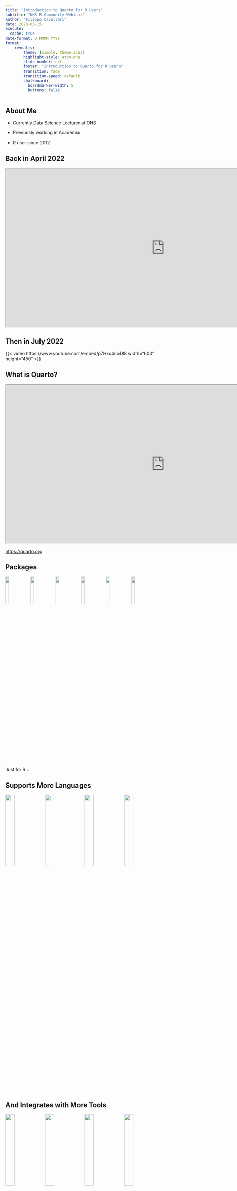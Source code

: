 ```yaml
---
title: "Introduction to Quarto for R Users"
subtitle: "NHS-R Community Webinar"
author: "Filippo Cavallari"
date: 2023-03-15
execute: 
  cache: true
date-format: D MMMM YYYY
format:
    revealjs:
        theme: [simple, theme.scss]
        highlight-style: atom-one
        slide-number: c/t
        footer: "Introduction to Quarto for R Users"
        transition: fade
        transition-speed: default
        chalkboard:
          boardmarker-width: 5
          buttons: false
---
```


## About Me

::::{layout="[[-1], [1], [-1]]"}
+ Currently Data Science Lecturer at ONS

+ Previuosly working in Academia

+ R user since 2012
::::

## Back in April 2022

```{=html}
<center>
<iframe width="1000" height="500" src="https://www.apreshill.com/blog/2022-04-we-dont-talk-about-quarto/" title="We Don't Talk About Quarto"></iframe>
</center>
```

## Then in July 2022

::::{layout="[[-1], [-1, 10, -1], [-1]]"}
{{< video https://www.youtube.com/embed/p7Hxu4coDl8 width="600" height="450" >}}
::::

## What is Quarto? {auto-animate=true}

```{=html}
<center>
<iframe width="1000" height="500" src="https://quarto.org" title="Quarto Website"></iframe>
</center>
```

::: aside
<https://quarto.org>
:::

## Packages

::::{layout="[[-1], [1], [-1]]"}
![](images/rmarkdown.png){width=15%}
![](images/bookdown.png){width=15%}
![](images/blogdown.png){width=15%}
![](images/pagedown.png){width=15%}
![](images/distill.png){width=15%}
![](images/xaringan.png){width=15%}
:::

Just for R...

## Supports More Languages

::::{layout="[[-1], [1], [-1]]"}
![](images/R_logo.png){width=24%}
![](images/Python-logo-notext.png){width=24%}
![](images/Julia_Programming_Language_Logo.png){width=24%}
![](images/observable.png){width=24%}
:::

## And Integrates with More Tools

::::{layout="[[-1], [1], [-1]]"}
![](images/rstudio-logo.png){width=24%}
![](images/vscode-logo.png){width=24%}
![](images/jupyter-logo.png){width=24%}
![](images/neovim-logo.svg){width=24%}
:::

## Quarto is a CLI

Quarto is a **command line interface** that takes in input plain text formats
(e.g. `.md`, `.Rmd`, `.qmd`) or `.ipynb` and transforms them in a variaety of
formats:

:::{.incremental}
+ Documents (Word, PDF, HTML, Open Office)
+ Presentations (Revealjs, PowerPoint, Beamer)
+ Websites (including blogs and books)
+ more 
:::

## Philosophy

::::{layout="[[-1], [1], [-1]]"}
_Any_ language, _any_ format, _same_ syntax.
:::

```bash
#| eval: false
#| echo: true
quarto render document.qmd
```


## How?

::::{layout="[[1], [-1], [1], [-1], [1], [-1]]"}
If we have experience with RMarkdown, then many things will sound familiar.

First, we provide metadata using a YAML header:

:::: {.columns}

::: {.column width="33%"}
```yaml
---
title: "Untitled"
format: html
---
```
:::

::: {.column width="34%"}
```yaml
---
title: "Untitled"
format: pdf
---
```
:::

::: {.column width="33%"}
```yaml
---
title: "Untitled"
format: docx
---
```
:::

::::

::::

## Body

Then we insert text and chunks of code as usual.

````code
Some insights from penguins.

```{{r}}
library(tidyverse)
library(palmerpenguins)

glimpse(penguins)

penguins |> 
    count(species)
```
````

## Formatting

+-----------------------------------+-------------------------------+
| Markdown Syntax                   | Output                        |
+===================================+===============================+
|     *italics* and **bold**        | *italics* and **bold**        |
+-----------------------------------+-------------------------------+
|     superscript^2^ / subscript~2~ | superscript^2^ / subscript~2~ |
+-----------------------------------+-------------------------------+
|     ~~strikethrough~~             | ~~strikethrough~~             |
+-----------------------------------+-------------------------------+
|     `verbatim code`               | `verbatim code`               |
+-----------------------------------+-------------------------------+

## Headings {.scrollable}

+---------------------+-----------------------------------+
| Markdown Syntax     | Output                            |
+=====================+===================================+
|     # Header 1      | # Header 1 {.heading-output}      |
+---------------------+-----------------------------------+
|     ## Header 2     | ## Header 2 {.heading-output}     |
+---------------------+-----------------------------------+
|     ### Header 3    | ### Header 3 {.heading-output}    |
+---------------------+-----------------------------------+
|     #### Header 4   | #### Header 4 {.heading-output}   |
+---------------------+-----------------------------------+
|     ##### Header 5  | ##### Header 5 {.heading-output}  |
+---------------------+-----------------------------------+
|     ###### Header 6 | ###### Header 6 {.heading-output} |
+---------------------+-----------------------------------+

## Markdown Basics

Most of the markdown you know is still the same and relevant.

You can

+ Create lists
+ Tables
+ Equations
+ ...

For a complete reference see [Markdown Basics](https://quarto.org/docs/authoring/markdown-basics.html).

## Equations {.scrollable .smaller}

For equations you can use `$` or `$$` to include Latex syntax

$$
\begin{split}
\frac{\partial\mathcal{L}}{\partial\beta_1} &=
-\frac{1}{N}
\sum_{i=1}^N \left[ \frac{y^{(i)}}{\hat{y}^{(i)}} \hat{y}^{(i)} (1 - \hat{y}^{(i)}) x^{(i)} -
\frac{1 - y^{(i)}}{1 - \hat{y}^{(i)}}  \hat{y}^{(i)} (1 - \hat{y}^{(i)}) x^{(i)} \right] \\
&= -\frac{1}{N}
\sum_{i=1}^N \left[ y^{(i)} (1 - \hat{y}^{(i)}) x^{(i)} - (1 - y^{(i)}) \hat{y}^{(i)} x^{(i)} \right] \\
&= \frac{1}{N} \sum_{i=1}^N \left( \hat{y}^{(i)} - y^{(i)} \right) x^{(i)}
\end{split}
$$

````code
$$
\begin{split}
\frac{\partial\mathcal{L}}{\partial\beta_1} &=
-\frac{1}{N}
\sum_{i=1}^N \left[ \frac{y^{(i)}}{\hat{y}^{(i)}} \hat{y}^{(i)} (1 - \hat{y}^{(i)}) x^{(i)} -
\frac{1 - y^{(i)}}{1 - \hat{y}^{(i)}}  \hat{y}^{(i)} (1 - \hat{y}^{(i)}) x^{(i)} \right] \\
&= -\frac{1}{N}
\sum_{i=1}^N \left[ y^{(i)} (1 - \hat{y}^{(i)}) x^{(i)} - (1 - y^{(i)}) \hat{y}^{(i)} x^{(i)} \right] \\
&= \frac{1}{N} \sum_{i=1}^N \left( \hat{y}^{(i)} - y^{(i)} \right) x^{(i)}
\end{split}
$$
````

## Diagrams

```mermaid
%%| fig-width: 6
flowchart LR
  A[A] --> B{B}
  B --> C(C)
```

````code
```mermaid
%%| fig-width: 6
flowchart LR
  A[A] --> B{B}
  B --> C(C)
```
````

See [here](https://quarto.org/docs/authoring/diagrams.html) for more about
diagrams with mermaid.

## Callout Blocks

:::: {.columns}

::: {.column}

::: {.callout-note}
Callout blocks are available by default
:::

::: {.callout-tip}
Simple syntax to include them
````code
::: {.callout-note}
Callout blocks are available by default
:::
````
:::

:::

::: {.column}

::: {.callout-important collapse="true"}
## 5 options

+ note
+ warning
+ important
+ tip
+ caution

:::

:::

::::

## Code Chunks Options

Are specified within comments at the top of a block

````code
Some insights from penguins.

```{{r}}
#| label: species analysis
#| echo: true
library(tidyverse)
library(palmerpenguins)

glimpse(penguins)

penguins |> 
    count(species)
```
````

## Output Graphs

```r
#| echo: true
#| fig-pos: center
library(tidyverse)

x <- seq(from = -4, to = 4, by = 0.1)

tibble(x = x, y = map_dbl(x, \(x) (x - 2) * (x + 3) * (x - 1))) |> 
    ggplot(mapping = aes(x = x, y = y)) +
    geom_line(linewidth = 1.5, col = "dodgerblue") +
    theme_classic(base_size = 22) +
    theme(axis.title = element_text(hjust = 1))
```

## Tabsets

::: {.panel-tabset}
### Code
```r
#| echo: true
#| eval: false
library(tidyverse)

x <- seq(from = -4, to = 4, by = 0.1)

tibble(x = x, y = map_dbl(x, \(x) (x - 2) * (x + 3) * (x - 1))) |> 
    ggplot(mapping = aes(x = x, y = y)) +
    geom_line(linewidth = 1.5, col = "dodgerblue") +
    theme_classic(base_size = 22) +
    theme(axis.title = element_text(hjust = 1))
```

### Graph
```r
#| echo: false
#| fig-pos: center
library(tidyverse)

x <- seq(from = -4, to = 4, by = 0.1)

tibble(x = x, y = map_dbl(x, \(x) (x - 2) * (x + 3) * (x - 1))) |> 
    ggplot(mapping = aes(x = x, y = y)) +
    geom_line(linewidth = 1.5, col = "dodgerblue") +
    theme_classic(base_size = 22) +
    theme(axis.title = element_text(hjust = 1))
```

### Tabset

We can divide the content in different tabs using
````code
::: {.panel-tabset}

### One

### Two

### Three
:::
````
:::

## Another Example {.smaller}

::: {.panel-tabset}

### Data

```r
#| echo: false
set.seed(2022)
data <- tibble(x = 1:10, y = 3*(1:10) + 2 + rnorm(10, sd = 2))

data |> 
    ggplot(mapping = aes(x = x, y = y)) +
    geom_point(size = 5) +
    scale_x_continuous(breaks = seq(0,10,2)) +
    scale_y_continuous(limits = c(0, 33)) +
    theme_classic(base_size = 22) +
    theme(axis.title = element_text(hjust=1))

plot <- function(data, slope, intercept, col) {
    loss <- data |> 
        mutate(loss = (y - intercept - slope * x)^2/2) |> 
        summarise(loss = mean(loss)) |> 
        pull()
    
    data |> 
        ggplot(mapping = aes(x = x, y = y)) +
        geom_abline(mapping = aes(slope = slope, intercept = intercept), linewidth = 1.5, col = col) +
        geom_point(size = 5) +
        geom_segment(mapping = aes(x = x, y = y, xend = x, yend = intercept + slope * x)) +
        scale_x_continuous(breaks = seq(0,10,2)) +
        scale_y_continuous(limits = c(0, 33)) +
        theme_classic(base_size = 22) +
        theme(axis.title = element_text(hjust=1)) +
        annotate("text", x = 2.5, y = 3, size = 5, label = paste0("loss = ", round(loss, digits = 2)))
}
```

### Brown

```r
#| echo: false
plot(data, 1, 5, "brown")
```

### Golden

```r
#| echo: false
plot(data, 2, 10, "darkgoldenrod")
```

### Orchid

```r
#| echo: false
plot(data, -1, 25, "darkorchid")
```

### Sea Green

```r
#| echo: false
plot(data, -3, 30, "mediumseagreen")
```

### Tomato

```r
#| echo: false
plot(data, 2.5, 0, "tomato")
```

### Tan

```r
#| echo: false
plot(data, 3, 0.05, "tan")
```

### Best

```r
#| echo: false
plot(data, 3.14540738, 0.07284628, "dodgerblue")
```
:::

## Or Create a Sequence of Graphs

```r
#| fig-align: center
source("logistic_regression.R")

dataset |>
    ggplot(mapping = aes(x = x, y = y)) +
    geom_point(size = 4, alpha = 0.1) +
    theme_bw()
```

## Simulation $n = 1$

```r
#| layout-align: center
plot(1)
```

## Simulation $n = 2$

```r
#| layout-align: center
plot(2)
```

## Simulation $n = 3$

```r
#| layout-align: center
plot(3)
```

## Simulation $n = 10$

```r
#| layout-align: center
plot(10)
```

## Simulation $n = 20$

```r
#| layout-align: center
plot(20)
```

## Simulation $n = 30$

```r
#| layout-align: center
plot(30)
```

## Simulation $n = 100$

```r
#| layout-align: center
plot(100)
```

## Simulation $n = 200$

```r
#| layout-align: center
plot(200)
```

## Simulation $n = 300$

```r
#| layout-align: center
plot(300)
```

## Simulation $n = 500$

```r
#| layout-align: center
plot(500)
```

## Simulation $n = 1000$

```r
#| layout-align: center
plot(1000)
```

## Simulation $n = 1500$

```r
#| layout-align: center
plot(1500)
```

## Simulation $n = 2000$

```r
#| layout-align: center
plot(2000)
```

## Simulation $n = 2500$

```r
#| layout-align: center
plot(2500)
```

## Simulation $n = 3000$

```r
#| layout-align: center
plot(3000)
```

## Simulation $n = 3500$

```r
#| layout-align: center
plot(3500)
```

## Simulation $n = 4000$

```r
#| layout-align: center
plot(4000)
```

## Simulation $n = 4500$

```r
#| layout-align: center
plot(4500)
```

## Simulation $n = 5000$

```r
#| layout-align: center
plot(5000)
```

## Presentations {chalkboard-buttons="true"}

Create `revealjs` presentations

````yaml
---
title: "Presentation"
format: revealjs
---
````

## Presentations {.scrollable .smaller}

+ Navigation Menu
+ Overview Mode
+ Slide Zoom (`Alt + click` on Windows, `Ctlr + click` on Linux)
+ Slide Numbers

````yaml
---
title: "Presentation"
format:
    revealjs:
        slide-number: c/t
---
````

+ [Preview Links](https://nhsrcommunity.com/){preview-link="true"}
+ Chalckboard for all or just some slides

## Some Options Worth Knowing

+ cache (any format)

````yaml
title: "Document"
format: html
execute: 
    cache: true / false / refresh
````

+ embed resources (`html` and `revealjs`)

````yaml
---
title: "Presentation"
format:
    revealjs:
        embed-resources: true
---
````

## Other Projects

```code
$ quarto help create-project

  Usage:   quarto create-project [dir]
  Version: 1.2.335

  Description:

    Create a project for rendering multiple documents

  Options:

    -h, --help                   - Show this help.
    --title          <title>     - Project title
    --type           <type>      - Project type (book, default, website)
    --template       <type>      - Use a specific project template
    --engine         <engine>    - Use execution engine (markdown, jupyter, knitr)
    --editor         <editor>    - Default editor for project ('source' or 'visual')
    --with-venv      [packages]  - Create a virtualenv for this project
    --with-condaenv  [packages]  - Create a condaenv for this project
    --no-scaffold                - Don't create initial project file(s)
    --log            <level>     - Path to log file
    --log-level      <level>     - Log level (info, warning, error, critical)
    --log-format     <format>    - Log format (plain, json-stream)
    --quiet                      - Suppress console output.
    --profile                    - Active project profile(s)

  Commands:

    help  [command]  - Show this help or the help of a sub-command.

  Examples:

    Create a project in the current directory:         quarto create-project
    Create a project in the 'myproject' directory:     quarto create-project myproject
    Create a website project:                          quarto create-project mysite --type website
    Create a blog project:                             quarto create-project mysite --type website --template blog
    Create a book project:                             quarto create-project mybook --type book
    Create a website project with jupyter:             quarto create-project mysite --type website --engine jupyter
    Create a website project with jupyter + kernel:    quarto create-project mysite --type website --engine jupyter:python3
    Create a book project with knitr:                  quarto create-project mybook --type book --engine knitr
    Create jupyter project with virtualenv:            quarto create-project myproject --engine jupyter --with-venv
    Create jupyter project with virtualenv + packages: quarto create-project myproject --engine jupyter --with-venv pandas,matplotlib
    Create jupyter project with condaenv :             quarto create-project myproject --engine jupyter --with-condaenv
    Create jupyter project with condaenv + packages:   quarto create-project myproject --engine jupyter --with-condaenv pandas,matplotlib
```

## My Projects with Quarto {.smaller}

::::{layout="[[-1], [1], [1],[1],[1],[1],[-1]]"}
Current:

+ Currently Reviewing teaching material (ONS)

+ Creating new learning resources (ONS)

    - [Introduction to Machine Learning](https://filippocavallari.github.io/Intro_ML/)
    - [Understanding Gradient Descent](https://filippocavallari.github.io/gradient_descent/)

+ Delivering for NHS (with Penny Holborn)

    - Fundamentals of Data Science
    - Fundamentals of Machine Learning
    
To do:

+ My blog
::::

## Resources that I Found Useful {.smaller}

+ [Quarto Website](https://quarto.org/){preview-link="true"}

+ [Quarto Gallery](https://quarto.org/docs/gallery/){preview-link="true"}

+ [A Quarto tip a day](https://mine-cetinkaya-rundel.github.io/quarto-tip-a-day/){preview-link="true"} Mine Çetinkaya-Rundel

+ [Awesome Quarto](https://github.com/mcanouil/awesome-quarto){preview-link="true"} Mickaël Canouil

+ [The ultimate guide to starting a Quarto blog](https://albert-rapp.de/posts/13_quarto_blog_writing_guide/13_quarto_blog_writing_guide.html){preview-link="true"} Albert Rapp 

+ [6 Productivity Hacks for Quarto](https://posit.co/blog/6-productivity-hacks-for-quarto/){preview-link="true"}  Tom Mock and Isabella Velásquez

+ [R for Data Science - Communicate](https://r4ds.hadley.nz/communicate.html){preview-link="true"} Hadley Wickham, Mine Çetinkaya-Rundel, and Garrett Grolemund

> This edition of the book has been written in Quarto, and it’s clearly the tool of the future.

# Thank You!
Questions?